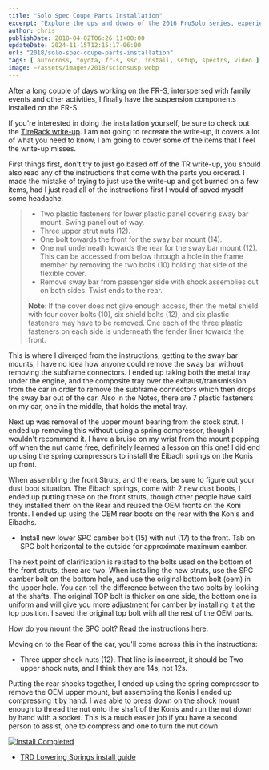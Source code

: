 ```yaml
---
title: "Solo Spec Coupe Parts Installation"
excerpt: "Explore the ups and downs of the 2016 ProSolo series, experiences with the 350Z car, and anticipation for the upcoming finale and SoloNationals."
author: chris
publishDate: 2018-04-02T06:26:11+00:00
updateDate: 2024-11-15T12:15:17-06:00
url: "2018/solo-spec-coupe-parts-installation"
tags: [ autocross, toyota, fr-s, ssc, install, setup, specfrs, video ]
image: ~/assets/images/2018/scionsusp.webp
---
```


After a long couple of days working on the FR-S, interspersed with family events and other activities, I finally have the suspension components installed on the FR-S.

<YouTubeEmbed videoId="2HGBNpxXpxs" title="Solo Spec Coupe Parts Installation" publishDate="2018-04-02T06:26:11+00:00" description="After a long couple of days working on the FR-S, interspersed with family events and other activities, I finally have the suspension components installed on the FR-S." />

If you're interested in doing the installation yourself, be sure to check out the [TireRack write-up](https://www.tirerack.com/tires/tiretech/techpage.jsp?techid=338). I am not going to recreate the write-up, it covers a lot of what you need to know, I am going to cover some of the items that I feel the write-up misses.

First things first, don't try to just go based off of the TR write-up, you should also read any of the instructions that come with the parts you ordered. I made the mistake of trying to just use the write-up and got burned on a few items, had I just read all of the instructions first I would of saved myself some headache.

> - Two plastic fasteners for lower plastic panel covering sway bar mount. Swing panel out of way.
> - Three upper strut nuts (12).
> - One bolt towards the front for the sway bar mount (14).
> - One nut underneath towards the rear for the sway bar mount (12). This can be accessed from below through a hole in the frame member by removing the two bolts (10) holding that side of the flexible cover.
> - Remove sway bar from passenger side with shock assemblies out on both sides. Twist ends to the rear.
> 
> **Note**: If the cover does not give enough access, then the metal shield with four cover bolts (10), six shield bolts (12), and six plastic fasteners may have to be removed. One each of the three plastic fasteners on each side is underneath the fender liner towards the front.

This is where I diverged from the instructions, getting to the sway bar mounts, I have no idea how anyone could remove the sway bar without removing the subframe connectors. I ended up taking both the metal tray under the engine, and the composite tray over the exhaust/transmission from the car in order to remove the subframe connectors which then drops the sway bar out of the car. Also in the Notes, there are 7 plastic fasteners on my car, one in the middle, that holds the metal tray.

Next up was removal of the upper mount bearing from the stock strut. I ended up removing this without using a spring compressor, though I wouldn't recommend it. I have a bruise on my wrist from the mount popping off when the nut came free, definitely learned a lesson on this one! I did end up using the spring compressors to install the Eibach springs on the Konis up front.

When assembling the front Struts, and the rears, be sure to figure out your dust boot situation. The Eibach springs, come with 2 new dust boots, I ended up putting these on the front struts, though other people have said they installed them on the Rear and reused the OEM fronts on the Koni fronts. I ended up using the OEM rear boots on the rear with the Konis and Eibachs.

- Install new lower SPC camber bolt (15) with nut (17) to the front. Tab on SPC bolt horizontal to the outside for approximate maximum camber.

The next point of clarification is related to the bolts used on the bottom of the front struts, there are two. When installing the new struts, use the SPC camber bolt on the bottom hole, and use the original bottom bolt (oem) in the upper hole. You can tell the difference between the two bolts by looking at the shafts. The original TOP bolt is thicker on one side, the bottom one is uniform and will give you more adjustment for camber by installing it at the top position. I saved the original top bolt with all the rest of the OEM parts.

How do you mount the SPC bolt? [Read the instructions here](https://www.spcalignment.com/instructions/81305-INS_WEB.pdf).

Moving on to the Rear of the car, you'll come across this in the instructions:
- Three upper shock nuts (12).
That line is incorrect, it should be Two upper shock nuts, and I think they are 14s, not 12s.

Putting the rear shocks together, I ended up using the spring compressor to remove the OEM upper mount, but assembling the Konis I ended up compressing it by hand. I was able to press down on the shock mount enough to thread the nut onto the shaft of the Konis and run the nut down by hand with a socket. This is a much easier job if you have a second person to assist, one to compress and one to turn the nut down.

[![Install Completed](https://farm1.staticflickr.com/787/41176740751_44eec849c8.jpg)](https://www.flickr.com/photos/chammond/41176740751/in/album-72157694192449114/)

- [TRD Lowering Springs install guide](https://www.billswebspace.com/PTR07-18130inst.pdf)

